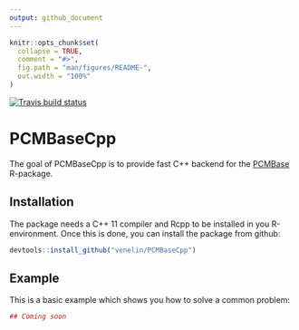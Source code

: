 ```yaml
---
output: github_document
---
```


<!-- README.md is generated from README.Rmd. Please edit that file -->

```r
knitr::opts_chunk$set(
  collapse = TRUE,
  comment = "#>",
  fig.path = "man/figures/README-",
  out.width = "100%"
)
```

[![Travis build status](https://travis-ci.org/venelin/PCMBaseCpp.svg?branch=master)](https://travis-ci.org/venelin/PCMBaseCpp)

# PCMBaseCpp

The goal of PCMBaseCpp is to provide fast C++ backend for the [PCMBase](https://venelin.github.io/PCMBase) R-package. 

## Installation

The package needs a C++ 11 compiler and Rcpp to be installed in you R-environment. Once this is done, you can install the package from github:

```r
devtools::install_github("venelin/PCMBaseCpp")
```

<!--
You can install the github version of PCMBaseCpp: from [CRAN](https://CRAN.R-project.org) with:

```r
install.packages("PCMBaseCpp")
```
-->

## Example

This is a basic example which shows you how to solve a common problem:

```r
## Coming soon
```
